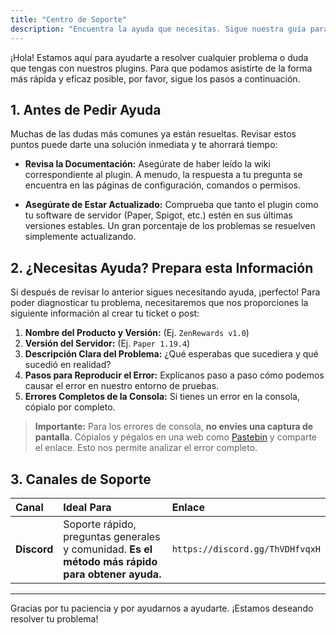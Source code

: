 ```yaml
---
title: "Centro de Soporte"
description: "Encuentra la ayuda que necesitas. Sigue nuestra guía para resolver problemas y contactar con nuestro equipo de la manera más eficiente."
---
```


¡Hola! Estamos aquí para ayudarte a resolver cualquier problema o duda que tengas con nuestros plugins. Para que podamos asistirte de la forma más rápida y eficaz posible, por favor, sigue los pasos a continuación.

## 1. Antes de Pedir Ayuda

Muchas de las dudas más comunes ya están resueltas. Revisar estos puntos puede darte una solución inmediata y te ahorrará tiempo:

-   **Revisa la Documentación:** Asegúrate de haber leído la wiki correspondiente al plugin. A menudo, la respuesta a tu pregunta se encuentra en las páginas de configuración, comandos o permisos.

-   **Asegúrate de Estar Actualizado:** Comprueba que tanto el plugin como tu software de servidor (Paper, Spigot, etc.) estén en sus últimas versiones estables. Un gran porcentaje de los problemas se resuelven simplemente actualizando.

## 2. ¿Necesitas Ayuda? Prepara esta Información

Si después de revisar lo anterior sigues necesitando ayuda, ¡perfecto! Para poder diagnosticar tu problema, necesitaremos que nos proporciones la siguiente información al crear tu ticket o post:

1.  **Nombre del Producto y Versión:** (Ej. `ZenRewards v1.0`)
2.  **Versión del Servidor:** (Ej. `Paper 1.19.4`)
3.  **Descripción Clara del Problema:** ¿Qué esperabas que sucediera y qué sucedió en realidad?
4.  **Pasos para Reproducir el Error:** Explícanos paso a paso cómo podemos causar el error en nuestro entorno de pruebas.
5.  **Errores Completos de la Consola:** Si tienes un error en la consola, cópialo por completo.

> **Importante:** Para los errores de consola, **no envíes una captura de pantalla**. Cópialos y pégalos en una web como [Pastebin](https://pastebin.com/) y comparte el enlace. Esto nos permite analizar el error completo.

## 3. Canales de Soporte

| Canal | Ideal Para | Enlace |
| :--- | :--- | :--- |
| **Discord** | Soporte rápido, preguntas generales y comunidad. **Es el método más rápido para obtener ayuda.** | `https://discord.gg/ThVDHfvqxH` |

---

Gracias por tu paciencia y por ayudarnos a ayudarte. ¡Estamos deseando resolver tu problema!